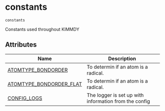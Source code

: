 # constants { #kimmdy.constants }

`constants`

Constants used throughout KIMMDY

## Attributes

| Name | Description |
| --- | --- |
| [ATOMTYPE_BONDORDER](#kimmdy.constants.ATOMTYPE_BONDORDER) | To determin if an atom is a radical. |
| [ATOMTYPE_BONDORDER_FLAT](#kimmdy.constants.ATOMTYPE_BONDORDER_FLAT) | To determin if an atom is a radical. |
| [CONFIG_LOGS](#kimmdy.constants.CONFIG_LOGS) | The logger is set up with information from the config |